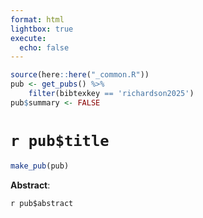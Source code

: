 ```yaml
---
format: html
lightbox: true
execute:
  echo: false
---
```


```r
source(here::here("_common.R"))
pub <- get_pubs() %>% 
    filter(bibtexkey == 'richardson2025')
pub$summary <- FALSE
```

# `r pub$title` 

```r
make_pub(pub)
```

**Abstract**:

`r pub$abstract`


